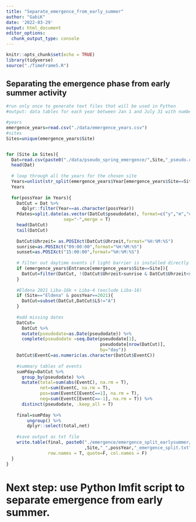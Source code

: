 ```yaml
---
title: "Separate_emergence_from_early_summer"
author: "GabiK"
date: '2022-03-29'
output: html_document
editor_options: 
  chunk_output_type: console
---
```


```r
knitr::opts_chunk$set(echo = TRUE)
library(tidyverse)
source("./TimeFrame5.R")
```

## Separating the emergence phase from early summer activity 
```r
#run only once to generate text files that will be used in Python
#output: data tables for each year between Jan 1 and July 31 with number of passes/night

#years
emergence_years=read.csv("./data/emergence_years.csv")
#sites
Sites=unique(emergence_years$Site)


for (Site in Sites){
  Dat=read.csv(paste0("./data/pseudo_spring_emergence/",Site,"_pseudo.csv"))
  head(Dat)
  
  # loop through all the years for the chosen site
  Years=unlist(str_split(emergence_years$Year[emergence_years$Site==Site],","))
  Years
  
  for(possYear in Years){
    DatCut = Dat %>% 
      dplyr::filter(Year==as.character(possYear))
    Pdates=split.date(as.vector(DatCut$pseudodate), format=c("y","m","d"),
                      sep="-",merge = T)
    head(DatCut)
    tail(DatCut)
    
    DatCut$Uhrzeit= as.POSIXct(DatCut$Uhrzeit,format="%H:%M:%S")
    sunrise=as.POSIXct("09:00:00",format="%H:%M:%S") 
    sunset=as.POSIXct("15:00:00",format="%H:%M:%S") 
    
    # filter out daytime events if light barrier is installed directly at the entrance
    if (emergence_years$Entrance[emergence_years$Site==Site]){
      DatCut=filter(DatCut, !(DatCut$Uhrzeit>sunrise & DatCut$Uhrzeit<sunset))
    }
    
    #Eldena 2021 Liba-16k + Liba-4 (exclude Liba-16)
    if (Site=="Eldena" & possYear==2021){
      DatCut=subset(DatCut,DatCut$LS!="A")
    }
    
    #add missing dates 
    DatCut=
      DatCut %>% 
      mutate(pseudodate=as.Date(pseudodate)) %>% 
      complete(pseudodate =seq.Date(pseudodate[1],
                                    pseudodate[nrow(DatCut)], 
                                    by="day")) 
    DatCut$EventC=as.numeric(as.character(DatCut$EventC))
    
    #summary tables of events
    sumPday=DatCut %>% 
      group_by(pseudodate) %>% 
      mutate(total=sum(abs(EventC), na.rm = T),
             net=sum(EventC, na.rm = T),
             pos=sum(EventC[EventC==1], na.rm = T),
             neg=sum(EventC[EventC==-1], na.rm = T)) %>% 
      distinct(pseudodate, .keep_all = T)
   
    final=sumPday %>%
        ungroup() %>%
        dplyr::select(total,net)
    
    #save output as txt file
    write.table(final, paste0("./emergence/emergence_split_earlysummer/"
                              ,Site,"_",possYear,"_emergence_split.txt"),
                row.names = T, quote=F, col.names = F)
  }
}   
```

# Next step: use Python lmfit script to separate emergence from early summer.
